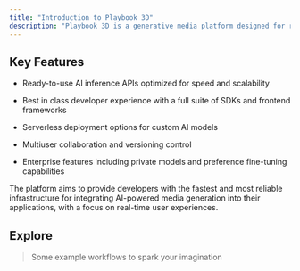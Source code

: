 ```yaml
---
title: "Introduction to Playbook 3D"
description: "Playbook 3D is a generative media platform designed for running ComfyUI in the cloud, enabling users to build, manage, and deploy AI workflows as scalable, serverless APIs or shareable  playgrounds."
---
```


## Key Features

* Ready-to-use AI inference APIs optimized for speed and scalability

* Best in class developer experience with a full suite of SDKs and frontend frameworks

* Serverless deployment options for custom AI models

* Multiuser collaboration and versioning control

* Enterprise features including private models and preference fine-tuning capabilities

The platform aims to provide developers with the fastest and most reliable infrastructure for integrating AI-powered media generation into their applications, with a focus on real-time user experiences.

## Explore

> Some example workflows to spark your imagination

[](https://www.comfydeploy.com/share/comfy-deploy-example-txt2img-sdxl)

<CardGroup cols="2">
  <Card title="Text-to-image" icon="sparkles" />

  <Card title="Image-to-3D" icon="sparkles" />

  <Card title="Image-to-Video" icon="sparkles" />

  <Card title="Card" icon="sparkles" />
</CardGroup>
